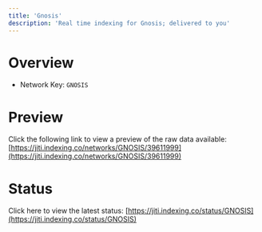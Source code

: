 ```yaml
---
title: 'Gnosis'
description: 'Real time indexing for Gnosis; delivered to you'
---
```


# Overview
- Network Key: `GNOSIS`

# Preview
Click the following link to view a preview of the raw data available: [https://jiti.indexing.co/networks/GNOSIS/39611999](https://jiti.indexing.co/networks/GNOSIS/39611999)

# Status
Click here to view the latest status: [https://jiti.indexing.co/status/GNOSIS](https://jiti.indexing.co/status/GNOSIS)
